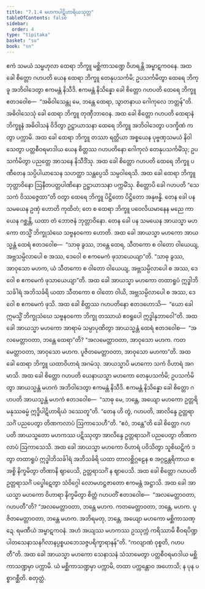 ```yaml
---
title: "7.1.4 မဟကပါဋိဟာရိယသုတ္တ"
tableOfContents: false
sidebar:
  order: 4
type: "tipitaka"
basket: "su"
book: "sn"
---
```



<DynamicBreadcrumb />

<Division number="346" book="sn" e="ch" v="18" p="330">

<Paragraph number="1493" book="sn">
ဧကံ သမယံ သမ္ဗဟုလာ ထေရာ ဘိက္ခူ မစ္ဆိကာသဏ္ဍေ ဝိဟရန္တိ အမ္ဗာဋကဝနေ. အထ ခေါ စိတ္တော ဂဟပတိ ယေန ထေရာ ဘိက္ခူ တေနုပသင်္ကမိ; ဥပသင်္ကမိတွာ ထေရေ ဘိက္ခူ အဘိဝါဒေတွာ ဧကမန္တံ နိသီဒိ. ဧကမန္တံ နိသိန္နော ခေါ စိတ္တော ဂဟပတိ ထေရေ ဘိက္ခူ ဧတဒဝေါစ—  “အဓိဝါသေန္တု မေ, ဘန္တေ ထေရာ, သွာတနာယ ဂေါကုလေ ဘတ္တန်”တိ. အဓိဝါသေသုံ ခေါ ထေရာ ဘိက္ခူ တုဏှီဘာဝေန. အထ ခေါ စိတ္တော ဂဟပတိ ထေရာနံ ဘိက္ခူနံ အဓိဝါသနံ ဝိဒိတွာ ဥဋ္ဌာယာသနာ ထေရေ ဘိက္ခူ အဘိဝါဒေတွာ ပဒက္ခိဏံ ကတွာ ပက္ကာမိ. အထ ခေါ ထေရာ ဘိက္ခူ တဿာ ရတ္တိယာ အစ္စယေန ပုဗ္ဗဏှသမယံ နိဝါသေတွာ ပတ္တစီဝရမာဒါယ ယေန စိတ္တဿ ဂဟပတိနော ဂေါကုလံ တေနုပသင်္ကမိံသု; ဥပသင်္ကမိတွာ ပညတ္တေ အာသနေ နိသီဒိံသု.
</Paragraph>

<Paragraph number="1494" book="sn">
အထ ခေါ စိတ္တော ဂဟပတိ ထေရေ ဘိက္ခူ ပဏီတေန သပ္ပိပါယာသေန သဟတ္ထာ သန္တပ္ပေသိ သမ္ပဝါရေသိ. အထ ခေါ ထေရာ ဘိက္ခူ ဘုတ္တာဝိနော ဩနီတပတ္တပါဏိနော ဥဋ္ဌာယာသနာ ပက္ကမိံသု. စိတ္တောပိ ခေါ ဂဟပတိ “သေသကံ ဝိဿဇ္ဇေထာ”တိ ဝတွာ ထေရေ ဘိက္ခူ ပိဋ္ဌိတော ပိဋ္ဌိတော အနုဗန္ဓိ. တေန ခေါ ပန သမယေန ဥဏှံ ဟောတိ ကုထိတံ; တေ စ ထေရာ ဘိက္ခူ ပဝေလိယမာနေန မညေ ကာယေန ဂစ္ဆန္တိ, ယထာ တံ ဘောဇနံ ဘုတ္တာဝိနော.
</Paragraph>

<Paragraph number="1495" book="sn">
တေန ခေါ ပန သမယေန အာယသ္မာ မဟကော တသ္မိံ ဘိက္ခုသံဃေ သဗ္ဗနဝကော ဟောတိ. အထ ခေါ အာယသ္မာ မဟကော အာယသ္မန္တံ ထေရံ ဧတဒဝေါစ—  “သာဓု ခွဿ, ဘန္တေ ထေရ, သီတကော စ ဝါတော ဝါယေယျ, အဗ္ဘသမ္ပိလာပေါ စ အဿ, ဒေဝေါ စ ဧကမေကံ ဖုသာယေယျာ”တိ.
</Paragraph>

<Paragraph number="1496" book="sn">
“သာဓု ခွဿ, အာဝုသော မဟက, ယံ သီတကော စ ဝါတော ဝါယေယျ, အဗ္ဘသမ္ပိလာပေါ စ အဿ, ဒေဝေါ စ ဧကမေကံ ဖုသာယေယျာ”တိ. အထ ခေါ အာယသ္မာ မဟကော တထာရူပံ ဣဒ္ဓါဘိသင်္ခါရံ အဘိသင်္ခရိ ယထာ သီတကော စ ဝါတော ဝါယိ, အဗ္ဘသမ္ပိလာပေါ စ အဿ, ဒေဝေါ စ ဧကမေကံ ဖုသိ. အထ ခေါ စိတ္တဿ ဂဟပတိနော ဧတဒဟောသိ—  “ယော ခေါ ဣမသ္မိံ ဘိက္ခုသံဃေ သဗ္ဗနဝကော ဘိက္ခု တဿာယံ ဧဝရူပေါ ဣဒ္ဓါနုဘာဝေါ”တိ. အထ ခေါ အာယသ္မာ မဟကော အာရာမံ သမ္ပာပုဏိတွာ အာယသ္မန္တံ ထေရံ ဧတဒဝေါစ—  “အလမေတ္တာဝတာ, ဘန္တေ ထေရာ”တိ? “အလမေတ္တာဝတာ, အာဝုသော မဟက. ကတမေတ္တာဝတာ, အာဝုသော မဟက. ပူဇိတမေတ္တာဝတာ, အာဝုသော မဟကာ”တိ. အထ ခေါ ထေရာ ဘိက္ခူ ယထာဝိဟာရံ အဂမံသု. အာယသ္မာပိ မဟကော သကံ ဝိဟာရံ အဂမာသိ.
</Paragraph>

<Paragraph number="1497" book="sn">
အထ ခေါ စိတ္တော ဂဟပတိ ယေနာယသ္မာ မဟကော တေနုပသင်္ကမိ; ဥပသင်္ကမိတွာ အာယသ္မန္တံ မဟကံ အဘိဝါဒေတွာ ဧကမန္တံ နိသီဒိ. ဧကမန္တံ နိသိန္နော ခေါ စိတ္တော ဂဟပတိ အာယသ္မန္တံ မဟကံ ဧတဒဝေါစ—  “သာဓု မေ, ဘန္တေ, အယျော မဟကော ဥတ္တရိ မနုဿဓမ္မံ ဣဒ္ဓိပါဋိဟာရိယံ ဒဿေတူ”တိ. “တေန ဟိ တွံ, ဂဟပတိ, အာလိန္ဒေ ဥတ္တရာသင်္ဂံ ပညပေတွာ တိဏကလာပံ ဩကာသေဟီ”တိ. “ဧဝံ, ဘန္တေ”တိ ခေါ စိတ္တော ဂဟပတိ အာယသ္မတော မဟကဿ ပဋိဿုတွာ အာလိန္ဒေ ဥတ္တရာသင်္ဂံ ပညပေတွာ တိဏကလာပံ ဩကာသေသိ. အထ ခေါ အာယသ္မာ မဟကော ဝိဟာရံ ပဝိသိတွာ သူစိဃဋိကံ ဒတွာ တထာရူပံ ဣဒ္ဓါဘိသင်္ခါရံ အဘိသင်္ခရိ ယထာ တာလစ္ဆိဂ္ဂဠေန စ အဂ္ဂဠန္တရိကာယ စ အစ္စိ နိက္ခမိတွာ တိဏာနိ ဈာပေသိ, ဥတ္တရာသင်္ဂံ န ဈာပေသိ. အထ ခေါ စိတ္တော ဂဟပတိ ဥတ္တရာသင်္ဂံ ပပ္ဖေါဋေတွာ သံဝိဂ္ဂေါ လောမဟဋ္ဌဇာတော ဧကမန္တံ အဋ္ဌာသိ. အထ ခေါ အာယသ္မာ မဟကော ဝိဟာရာ နိက္ခမိတွာ စိတ္တံ ဂဟပတိံ ဧတဒဝေါစ—  “အလမေတ္တာဝတာ, ဂဟပတီ”တိ?
</Paragraph>

<Paragraph number="1498" book="sn">
“အလမေတ္တာဝတာ, ဘန္တေ မဟက. ကတမေတ္တာဝတာ, ဘန္တေ, မဟက. ပူဇိတမေတ္တာဝတာ, ဘန္တေ မဟက. အဘိရမတု, ဘန္တေ, အယျော မဟကော မစ္ဆိကာသဏ္ဍေ. ရမဏီယံ အမ္ဗာဋကဝနံ. အဟံ အယျဿ မဟကဿ ဥဿုက္ကံ ကရိဿာမိ စီဝရပိဏ္ဍပါတသေနာသနဂိလာနပ္ပစ္စယဘေသဇ္ဇပရိက္ခာရာနန်”တိ. “ကလျာဏံ ဝုစ္စတိ, ဂဟပတီ”တိ. အထ ခေါ အာယသ္မာ မဟကော သေနာသနံ သံသာမေတွာ ပတ္တစီဝရမာဒါယ မစ္ဆိကာသဏ္ဍမှာ ပက္ကာမိ. ယံ မစ္ဆိကာသဏ္ဍမှာ ပက္ကာမိ, တထာ ပက္ကန္တောဝ အဟောသိ; န ပုန ပစ္စာဂစ္ဆီတိ.

</Paragraph>
</Division>

<Paragraph number="1499" type="center" book="sn">
စတုတ္ထံ.
</Paragraph>